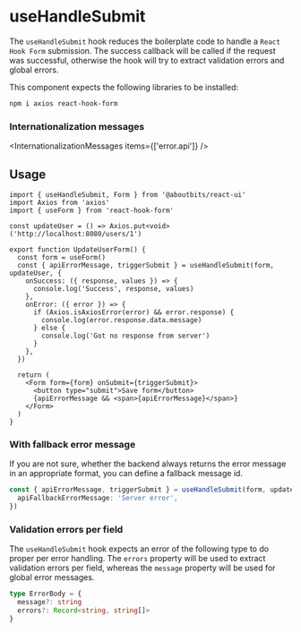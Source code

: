 
<Meta component={useHandleSubmit} />

# useHandleSubmit

The `useHandleSubmit` hook reduces the boilerplate code to handle a `React Hook Form` submission.
The success callback will be called if the request was successful, otherwise the hook will try to extract validation errors and global errors.

This component expects the following libraries to be installed:

```sh
npm i axios react-hook-form
```

### Internationalization messages

<InternationalizationMessages items={['error.api']} />

## Usage

```tsx
import { useHandleSubmit, Form } from '@aboutbits/react-ui'
import Axios from 'axios'
import { useForm } from 'react-hook-form'

const updateUser = () => Axios.put<void>('http://localhost:8080/users/1')

export function UpdateUserForm() {
  const form = useForm()
  const { apiErrorMessage, triggerSubmit } = useHandleSubmit(form, updateUser, {
    onSuccess: ({ response, values }) => {
      console.log('Success', response, values)
    },
    onError: ({ error }) => {
      if (Axios.isAxiosError(error) && error.response) {
        console.log(error.response.data.message)
      } else {
        console.log('Got no response from server')
      }
    },
  })

  return (
    <Form form={form} onSubmit={triggerSubmit}>
      <button type="submit">Save form</button>
      {apiErrorMessage && <span>{apiErrorMessage}</span>}
    </Form>
  )
}
```

### With fallback error message

If you are not sure, whether the backend always returns the error message in an appropriate format, you can define a fallback message id.

```ts
const { apiErrorMessage, triggerSubmit } = useHandleSubmit(form, updateUser, {
  apiFallbackErrorMessage: 'Server error',
})
```

### Validation errors per field

The `useHandleSubmit` hook expects an error of the following type to do proper per error handling.
The `errors` property will be used to extract validation errors per field, whereas the `message` property will be used for global error messages.

```ts
type ErrorBody = {
  message?: string
  errors?: Record<string, string[]>
}
```
